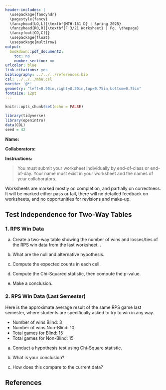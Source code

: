 ---
header-includes: |
  \usepackage{fancyhdr}
  \pagestyle{fancy}
  \fancyhead[LO,L]{\textbf{MTH-161 D} | Spring 2025}
  \fancyhead[RO,R]{\textbf{F 3/21 Worksheet} | Pg. \thepage}
  \fancyfoot[CO,C]{}
  \usepackage{float}
  \usepackage{multirow}
output:
  bookdown::pdf_document2:
    toc: no
    number_section: no
urlcolor: blue
link-citations: yes
bibliography: ../../../references.bib
csl: ../../../mbe.csl
nocite: '@*'
geometry: "left=0.50in,right=0.50in,top=0.75in,bottom=0.75in"
fontsize: 12pt
---

```{r setup, include=FALSE}
knitr::opts_chunk$set(echo = FALSE)
```

```{r echo=FALSE, eval=TRUE,message=FALSE, warning=FALSE}
library(tidyverse)
library(openintro)
data(COL)
seed = 42
```

**Name:**

**Collaborators:**

\noindent\rule{\textwidth}{1pt}
**Instructions:** 

> You must submit your worksheet individually by end-of-class or end-of-day. Your name must exist in your worksheet and the names of your collaborators.

Worksheets are marked mostly on completion, and partially on correctness. It will be marked either pass or fail, there will no detailed feedback on worksheets, and no opportunities for revisions and make-up.
\noindent\rule{\textwidth}{1pt}

## Test Independence for Two-Way Tables

### 1. RPS Win Data

a. Create a two-way table showing the number of wins and losses/ties of the RPS win data from the last worksheet.
\vfill.

c. What are the null and alternative hypothesis.
\vfill

b. Compute the expected counts in each cell.
\vfill

c. Compute the Chi-Squared statistic, then compute the p-value.
\vfill

d. Make a conclusion.
\vfill

\newpage

### 2. RPS Win Data (Last Semester)

Here is the approximate average result of the same RPS game last semester, where students are specifically asked to try to win in any way.

* Number of wins Blind: 3
* Number of wins Non-Blind: 10
* Total games for Blind: 15
* Total games for Non-Blind: 15

a. Conduct a hypothesis test using Chi-Square statistic.
\vfill

b. What is your conclusion?
\vfill

c. How does this compare to the current data?
\vfill

## **References**

::: {#refs}
:::
